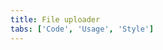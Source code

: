 ```yaml
---
title: File uploader
tabs: ['Code', 'Usage', 'Style']
---
```


<ComponentCode
    name="File uploader"
    component="file-uploader"
    variation="file-uploader"
    hasReactVersion
    hasVueVersion="fileuploader--default"
    hasAngularVersion="?path=/story/file-uploader--basic"
    codepen="MRyyyw"
    >
</ComponentCode>
<ComponentCode
    name="Upload states"
    component="file-uploader"
    variation="file-uploader--example-upload-states"
    hasReactVersion
    codepen="xeVVBW"
    >
</ComponentCode>
<ComponentDocs component="file-uploader" ></ComponentDocs>
